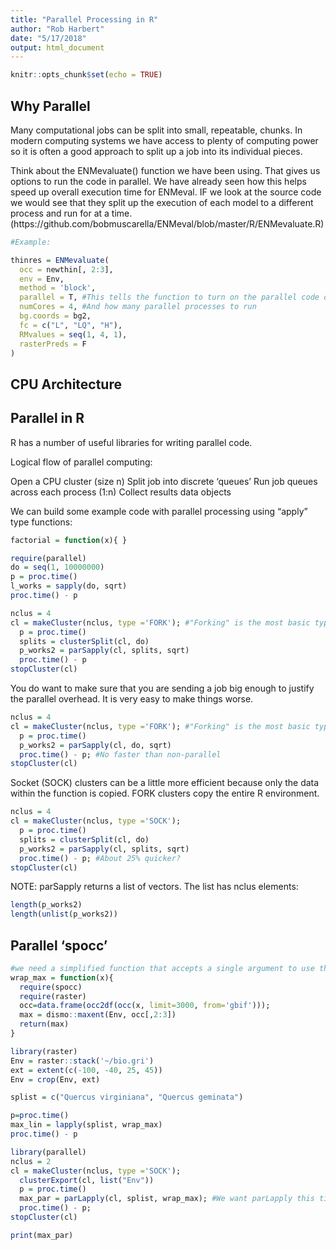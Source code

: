 ```yaml
---
title: "Parallel Processing in R"
author: "Rob Harbert"
date: "5/17/2018"
output: html_document
---
```


```r
knitr::opts_chunk$set(echo = TRUE)
```

## Why Parallel

Many computational jobs can be split into small, repeatable, chunks. In modern computing systems we have access to plenty of computing power so it is often a good approach to split up a job into its individual pieces. 

Think about the ENMevaluate() function we have been using. That gives us options to run the code in parallel. We have already seen how this helps speed up overall execution time for ENMeval. IF we look at the source code we would see that they split up the execution of each model to a different process and run for at a time. (https://github.com/bobmuscarella/ENMeval/blob/master/R/ENMevaluate.R)

```r
#Example:

thinres = ENMevaluate(
  occ = newthin[, 2:3],
  env = Env,
  method = 'block',
  parallel = T, #This tells the function to turn on the parallel code option
  numCores = 4, #And how many parallel processes to run
  bg.coords = bg2,
  fc = c("L", "LQ", "H"),
  RMvalues = seq(1, 4, 1),
  rasterPreds = F
)
```

## CPU Architecture


## Parallel in R

R has a number of useful libraries for writing parallel code. 

Logical flow of parallel computing:

Open a CPU cluster (size n)
Split job into discrete 'queues'
  Run job queues across each process (1:n)
Collect results data objects

We can build some example code with parallel processing using "apply" type functions:

```r
factorial = function(x){ }

require(parallel)
do = seq(1, 10000000)
p = proc.time()
l_works = sapply(do, sqrt)
proc.time() - p

nclus = 4
cl = makeCluster(nclus, type ='FORK'); #"Forking" is the most basic type of paralellization using the system "FORK" command
  p = proc.time()
  splits = clusterSplit(cl, do)
  p_works2 = parSapply(cl, splits, sqrt)
  proc.time() - p
stopCluster(cl)

```

You do want to make sure that you are sending a job big enough to justify the parallel overhead. It is very easy to make things worse.
```r
nclus = 4
cl = makeCluster(nclus, type ='FORK'); #"Forking" is the most basic type of paralellization using the system "FORK" command
  p = proc.time()
  p_works2 = parSapply(cl, do, sqrt)
  proc.time() - p; #No faster than non-parallel
stopCluster(cl)

```

Socket (SOCK) clusters can be a little more efficient because only the data within the function is copied. FORK clusters copy the entire R environment.

```r
nclus = 4
cl = makeCluster(nclus, type ='SOCK'); 
  p = proc.time()
  splits = clusterSplit(cl, do)
  p_works2 = parSapply(cl, splits, sqrt)
  proc.time() - p; #About 25% quicker?
stopCluster(cl)
```

NOTE: parSapply returns a list of vectors. The list has nclus elements:

```r
length(p_works2)
length(unlist(p_works2))
```

## Parallel 'spocc'

```r
#we need a simplified function that accepts a single argument to use the parSapply method
wrap_max = function(x){
  require(spocc)
  require(raster)
  occ=data.frame(occ2df(occ(x, limit=3000, from='gbif')));
  max = dismo::maxent(Env, occ[,2:3])
  return(max)
}

library(raster)
Env = raster::stack('~/bio.gri')
ext = extent(c(-100, -40, 25, 45))
Env = crop(Env, ext)

splist = c("Quercus virginiana", "Quercus geminata")

p=proc.time()
max_lin = lapply(splist, wrap_max)
proc.time() - p

library(parallel)
nclus = 2
cl = makeCluster(nclus, type ='SOCK'); 
  clusterExport(cl, list("Env"))
  p = proc.time()
  max_par = parLapply(cl, splist, wrap_max); #We want parLapply this time because the data frames don't simplify well
  proc.time() - p; 
stopCluster(cl)

print(max_par)

```






